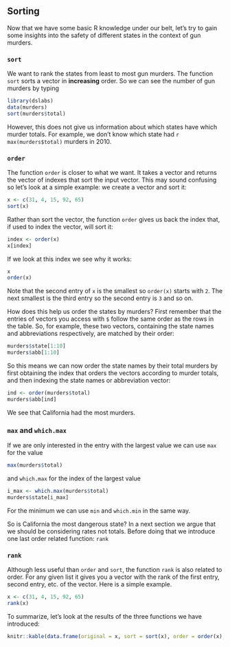 ## Sorting

Now that we have some basic R knowledge under our belt, let's try to gain some insights into the safety of different states in the context of gun murders. 

### `sort` 

We want to rank the states from least to most gun murders. The function `sort` sorts a vector in **increasing** order. So we can see the number of gun murders by typing 

```r
library(dslabs)
data(murders)
sort(murders$total)
```

However, this does not give us information about which states have which murder totals. For example, we don't know which state had `r max(murders$total)` murders in 2010. 

### `order`

The function `order` is closer to what we want. It takes a vector and returns the vector of indexes that sort the input vector. This may sound confusing so let's look at a simple example: we create a vector and sort it:

```r
x <- c(31, 4, 15, 92, 65)
sort(x)
```

Rather than sort the vector, the function `order` gives us back the index that, if used to index the vector, will sort it:

```r
index <- order(x)
x[index]
```

If we look at this index we see why it works:

```r
x
order(x)
```

Note that the second entry of `x` is the smallest so `order(x)` starts with `2`. The next smallest is the third entry so the second entry is `3` and so on. 

How does this help us order the states by murders? First remember that the entries of vectors you access with `$` follow the same order as the rows in the table. So, for example, these two vectors, containing the state names and abbreviations respectively, are matched by their order:

```r
murders$state[1:10]
murders$abb[1:10]
```

So this means we can now order the state names by their total murders by first obtaining the index that orders the vectors according to murder totals, and then indexing the state names or abbreviation vector:

```r
ind <- order(murders$total) 
murders$abb[ind] 
```

We see that California had the most murders.

### `max` and `which.max`

If we are only interested in the entry with the largest value we can use `max` for the value

```r
max(murders$total)
```

and `which.max` for the index of the largest value

```r
i_max <- which.max(murders$total)
murders$state[i_max]
```

For the minimum we can use `min` and `which.min` in the same way.

So is California the most dangerous state? In a next section we argue that we should be considering rates not totals. Before doing that we introduce one last order related function: `rank`

### `rank`

Although less useful than `order` and `sort`, the function `rank` is also related to order.
For any given list it gives you a vector with the rank of the first entry, second entry, etc. of the vector. Here is a simple example.

```r
x <- c(31, 4, 15, 92, 65)
rank(x)
```

To summarize, let's look at the results of the three functions we have introduced:

```r
knitr::kable(data.frame(original = x, sort = sort(x), order = order(x), rank = rank(x)))
```


